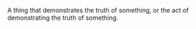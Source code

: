 A thing that demonstrates the truth of something, or the act of demonstrating the truth of something.
